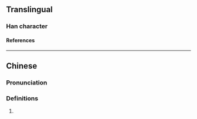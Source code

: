 {{character info/new}}
==Translingual==

===Han character===
{{Han char|rn=38|rad=女|as=07|sn=10|four=44431|canj=VGP|ids=⿰女志}}

====References====
{{Han ref|kx=0263.040|dkj=06325|hdz=21049.120|uh=5A21}}

----

==Chinese==
{{zh-forms}}

===Pronunciation===
{{zh-pron
|m=zhì
|c=zi3
|mc=y
|oc=y
|cat=
}}

===Definitions===
{{zh-hanzi}}

# {{n-g|Used in female personal names.}}